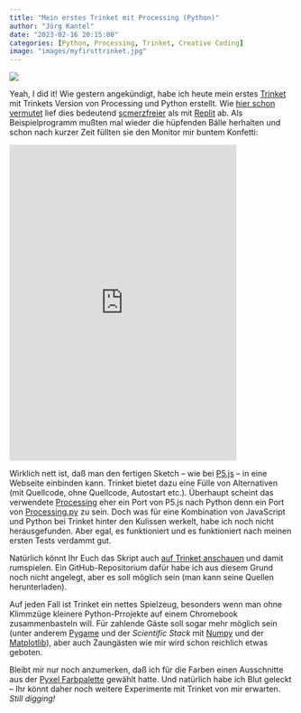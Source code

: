 ```yaml
---
title: "Mein erstes Trinket mit Processing (Python)"
author: "Jörg Kantel"
date: "2023-02-16 20:15:00"
categories: [Python, Processing, Trinket, Creative Coding]
image: "images/myfirsttrinket.jpg"
---
```


[![](images/myfirsttrinket-b.jpg)](https://www.flickr.com/photos/schockwellenreiter/52692808566/)

Yeah, I did it! Wie gestern angekündigt, habe ich heute mein erstes [Trinket](http://cognitiones.kantel-chaos-team.de/programmierung/python/trinket.html) mit Trinkets Version von Processing und Python erstellt. Wie [hier schon vermutet](https://kantel.github.io/posts/2023012801_trinket_in_space/) lief dies bedeutend [scmerzfreier](https://kantel.github.io/posts/20221222802_processingpy_replit/) als mit [Replit](http://cognitiones.kantel-chaos-team.de/programmierung/ides/replit.html) ab. Als Beispielprogramm mußten mal wieder die hüpfenden Bälle herhalten und schon nach kurzer Zeit füllten sie den Monitor mir buntem Konfetti:

<iframe src="https://trinket.io/embed/python/eda7e2ea31?outputOnly=true&runOption=run&start=result" width="80%" height="560" frameborder="0" marginwidth="0" marginheight="0" allowfullscreen></iframe>

Wirklich nett ist, daß man den fertigen Sketch -- wie bei [P5.js](http://cognitiones.kantel-chaos-team.de/programmierung/creativecoding/processing/p5js.html) -- in eine Webseite einbinden kann. Trinket bietet dazu eine Fülle von Alternativen (mit Quellcode, ohne Quellcode, Autostart etc.). Überhaupt scheint das verwendete [Processing](http://cognitiones.kantel-chaos-team.de/programmierung/creativecoding/processing/processing.html) eher ein Port von P5.js nach Python denn ein Port von [Processing.py](http://cognitiones.kantel-chaos-team.de/programmierung/creativecoding/processing/processingpy.html) zu sein. Doch was für eine Kombination von JavaScript und Python bei Trinket hinter den Kulissen werkelt, habe ich noch nicht herausgefunden. Aber egal, es funktioniert und es funktioniert nach meinen ersten Tests verdammt gut.

Natürlich könnt Ihr Euch das Skript auch [auf Trinket anschauen](https://trinket.io/python/eda7e2ea31) und damit rumspielen. Ein GitHub-Repositorium dafür habe ich aus diesem Grund noch nicht angelegt, aber es soll möglich sein (man kann seine Quellen herunterladen).

Auf jeden Fall ist Trinket ein nettes Spielzeug, besonders wenn man ohne Klimmzüge kleinere Python-Prrojekte auf einem Chromebook zusammenbasteln will. Für zahlende Gäste soll sogar mehr möglich sein (unter anderem [Pygame](http://cognitiones.kantel-chaos-team.de/multimedia/spieleprogrammierung/pygame.html) und der *Scientific Stack* mit [Numpy](http://cognitiones.kantel-chaos-team.de/programmierung/python/numpy.html) und der [Matplotlib](http://cognitiones.kantel-chaos-team.de/programmierung/python/matplotlib.html)), aber auch Zaungästen wie mir wird schon reichlich etwas geboten.

Bleibt mir nur noch anzumerken, daß ich für die Farben einen Ausschnitte aus der [Pyxel Farbpalette](http://cognitiones.kantel-chaos-team.de/multimedia/farbpaletten/pyxelpal.html) gewählt hatte. Und natürlich habe ich Blut geleckt -- Ihr könnt daher noch weitere Experimente mit Trinket von mir erwarten. *Still digging!*